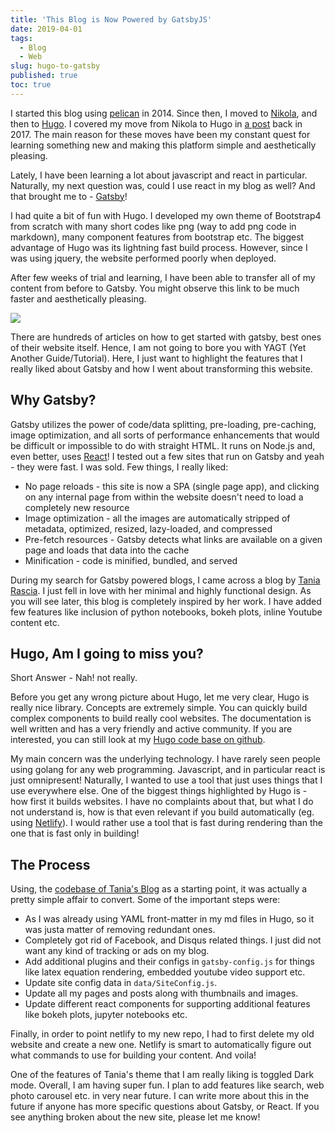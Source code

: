 ```yaml
---
title: 'This Blog is Now Powered by GatsbyJS'
date: 2019-04-01
tags:
  - Blog
  - Web
slug: hugo-to-gatsby
published: true
toc: true
---
```


I started this blog using [pelican](https://blog.getpelican.com/) in 2014. Since then, I moved to
[Nikola](https://getnikola.com/), and then to [Hugo](https://gohugo.io/). I covered my move from
Nikola to Hugo in [a post](/blog/nikola-to-hugo) back in 2017. The main reason for these moves have been
my constant quest for learning something new and making this platform simple and aesthetically
pleasing.

Lately, I have been learning a lot about javascript and react in particular. Naturally,
my next question was, could I use react in my blog as well? And that brought me to -
[Gatsby](https://www.gatsbyjs.org/)!

I had quite a bit of fun with Hugo. I developed my own theme of Bootstrap4 from scratch with many
short codes like png (way to add png code in markdown), many component features from bootstrap etc.
The biggest advantage of Hugo was its lightning fast build process. However, since I was using
jquery, the website performed poorly when deployed.

After few weeks of trial and learning, I have been able to transfer all of my content from before
to Gatsby. You might observe this link to be much faster and aesthetically pleasing.

![](https://res.cloudinary.com/sadanandsingh/image/upload/v1555377338/Screen_Shot_2019-04-15_at_6.14.47_PM_hkrbyn.png)

There are hundreds of articles on how to get started with gatsby, best ones of their website
itself. Hence, I am not going to bore you with YAGT (Yet Another Guide/Tutorial). Here, I just want
to highlight the features that I really liked about Gatsby and how I went about transforming this
website.

## Why Gatsby?

Gatsby utilizes the power of code/data splitting, pre-loading, pre-caching, image optimization, and
all sorts of performance enhancements that would be difficult or impossible to do with straight
HTML. It runs on Node.js and, even better, uses [React](https://reactjs.org/)! I tested out a few
sites that run on Gatsby and yeah - they were fast. I was sold. Few things, I really liked:

- No page reloads - this site is now a SPA (single page app), and clicking on any internal page
  from within the website doesn't need to load a completely new resource
- Image optimization - all the images are automatically stripped of metadata, optimized, resized,
  lazy-loaded, and compressed
- Pre-fetch resources - Gatsby detects what links are available on a given page and loads that data
  into the cache
- Minification - code is minified, bundled, and served

<Callout>

During my search for Gatsby powered blogs, I came across a blog by
[Tania Rascia](https://www.taniarascia.com/migrating-from-wordpress-to-gatsby/). I just fell in
love with her minimal and highly functional design. As you will see later, this blog is
completely inspired by her work. I have added few features like inclusion of python notebooks,
bokeh plots, inline Youtube content etc.

</Callout>

## Hugo, Am I going to miss you?

Short Answer - Nah! not really.

Before you get any wrong picture about Hugo, let me very clear, Hugo is really nice library.
Concepts are extremely simple. You can quickly build complex components to build really cool
websites. The documentation is well written and has a very friendly and active community. If you
are interested, you can still look at my
[Hugo code base on github](https://github.com/sadanand-singh/Blog).

My main concern was the underlying technology. I have rarely seen people using golang for any web
programming. Javascript, and in particular react is just omnipresent! Naturally, I wanted to use a
tool that just uses things that I use everywhere else. One of the biggest things highlighted by
Hugo is - how first it builds websites. I have no complaints about that, but what I do not
understand is, how is that even relevant if you build automatically (eg. using
[Netlify](https://www.netlify.com/)). I would rather use a tool that is fast during rendering than
the one that is fast only in building!

## The Process

Using, the [codebase of Tania's Blog](https://github.com/taniarascia/taniarascia.com/) as a
starting point, it was actually a pretty simple affair to convert. Some of the important steps
were:

- As I was already using YAML front-matter in my md files in Hugo, so it was justa matter of
  removing redundant ones.
- Completely got rid of Facebook, and Disqus related things. I just did not want any kind of
  tracking or ads on my blog.
- Add additional plugins and their configs in `gatsby-config.js` for things like latex equation
  rendering, embedded youtube video support etc.
- Update site config data in `data/SiteConfig.js`.
- Update all my pages and posts along with thumbnails and images.
- Update different react components for supporting additional features like bokeh plots, jupyter
  notebooks etc.

Finally, in order to point netlify to my new repo, I had to first delete my old website and create
a new one. Netlify is smart to automatically figure out what commands to use for building your
content. And voila!

One of the features of Tania's theme that I am really liking is toggled Dark mode. Overall, I am
having super fun. I plan to add features like search, web photo carousel etc. in very near future.
I can write more about this in the future if anyone has more specific questions about Gatsby, or
React. If you see anything broken about the new site, please let me know!

